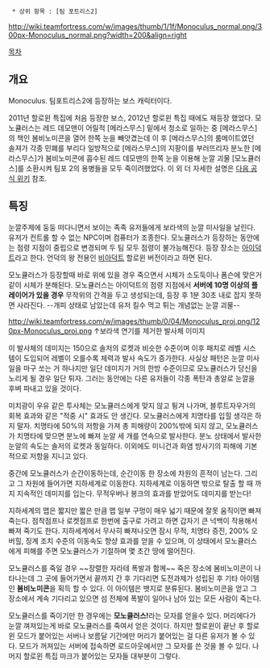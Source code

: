   * 상위 항목 : [팀 포트리스2]

http://wiki.teamfortress.com/w/images/thumb/1/1f/Monoculus_normal.png/300px-Monoculus_normal.png?width=200&align=right

[[목차]]

== 개요 ==

Monoculus. 팀포트리스2에 등장하는 보스 캐릭터이다.

2011년 할로윈 특집에 처음 등장한 보스, 2012년 할로윈 특집 때에도 재등장 했었다. 모노큘러스는 레드 데모맨이 어릴적 [메라스무스] 밑에서 청소로 일하는 중 [메라스무스]의 책인 봄비노미콘을 열어 한쪽 눈을 빼앗겼는데 이 후 [메라스무스]의 룸메이트였던 솔져가 각종 민폐를 부리다 일방적으로 [메라스무스]의 지팡이를 부러뜨리자 분노한 [메라스무스]가 봄비노미콘에 흡수된 레드 데모맨의 한쪽 눈을 이용해 눈깔 괴물 [모노큘러스]를 소환시켜 팀포 2의 용병들을 모두 죽이려했었다. 이 외 더 자세한 설명은 [http://wiki.teamfortress.com/wiki/Bombinomicon_(comic)/ko 다음 공식 위키] 참조.

== 특징 ==

눈깔주제에 둥둥 떠다니면서 보이는 족족 유저들에게 보라색의 눈깔 미사일을 날린다. 유저가 컨트롤 할 수 없는 NPC이며 컴퓨터가 조종한다. 모노큘러스가 등장하는 동안에는 점령 지점이 중립으로 변경되며 두 팀 모두 점령이 불가능해진다. 등장 장소는 [http://wiki.teamfortress.com/wiki/Eyeaduct/ko 아이덕트]라고 한다. 언덕의 왕 전용인 [http://wiki.teamfortress.com/wiki/Viaduct/ko 비아덕트] 할로윈 버전이라고 하면 된다.

모노큘러스가 등장할때 바로 위에 있을 경우 죽으면서 시체가 소도둑이나 폼슨에 맞은거 같이 시체가 분해된다. 모노큘러스는 아이덕트의 점령 지점에서 '''서버에 10명 이상의 플레이어가 있을 경우''' 무작위의 간격을 두고 생성되는데, 등장 후 1분 30초 내로 잡지 못하면 사라진다. --개피 상태로 남았는데 유저 킬수 먹고 튀는 개념없는 눈깔 괴물--

http://wiki.teamfortress.com/w/images/thumb/0/04/Monoculus_proj.png/120px-Monoculus_proj.png
↑보라색 연기를 제거한 발사체 이미지

이 발사체의 데미지는 150으로 솔저의 로켓과 비슷한 수준이며 이후 패치로 레벨 시스템이 도입되어 레벨이 오를수록 체력과 발사 속도가 증가한다. 사실상 패턴은 눈깔 미사일을 마구 쏘는 거 하나지만 일단 데미지가 거의 한방 수준이므로 모노큘러스가 당신을 노리게 될 경우 일단 튀자. 그러는 동안에는 다른 유저들이 각종 폭탄과 총알로 눈깔을 후벼 파내고 있을 것이다.

미치광이 우유 같은 투사체는 모노큘러스에게 맞지 않고 튕겨 나가며, 블루트자우거의 회복 효과와 같은 "적중 시" 효과도 안 생긴다. 모노큘러스에게 치명타를 입힐 생각은 하지 말자. 치명타에 50%의 저항을 가져 총 피해량이 200%밖에 되지 않고, 모노큘러스가 치명타에 맞으면 분노에 빠져 눈알 세 개를 연속으로 발사한다. 분노 상태에서 발사한 눈알의 속도는 솔저의 로켓과 동일하다. 이외에도 미니건과 화염 방사기의 피해에 기본적으로 저항을 지니고 있다.

중간에 모노큘러스가 순간이동하는데, 순간이동 한 장소에 차원의 흔적이 남는다. 그리고 그 차원에 들어가면 지하세계로 이동한다. 지하세계로 이동하면 밖으로 탈출 할 때 까지 지속적인 데미지를 입는다. 무적우버나 봉크의 효과를 받았어도 데미지를 받는다!

지하세계의 맵은 짧지만 짧은 만큼 맵 일부 구멍이 매우 넓기 때문에 잘못 움직이면 빠져 죽는다. 점착점프나 로켓점프로 한번에 출구로 가려고 하면 갑자기 큰 넉백이 작용해서 빠져 죽기도 한다. 지하세계에서 무사히 빠져나오면 잠시 무적, 치명타 증진, 200% 오버힐, 징계 조치 수준의 이동속도 향샹 효과를 얻을 수 있으며, 이 상태에서 모노큘러스에게 피해를 주면 모노큘러스가 기절하며 몇 초간 땅에 떨어진다.

모노큘러스를 죽일 경우 ~~장렬한 자라테 폭발과 함께~~ 죽은 장소에 봄비노미콘이 나타나는데 그 곳에 들어가면서 끝까지 간 후 기다리면 도전과제가 성립된 후 기타 아이템인 '''봄비노미콘'''을 획득 할 수 있다. 이 아이템은 뱃지로 분류된다. 봄비노미콘을 얻고 그 장소에서 계속 기다리고 있으면 섬 전체에 폭발이 일어나 남아 있는 모든 사람이 죽는다.

모노큘러스를 죽이기만 한 경우에는 '''모노큘러스!'''라는 모자를 얻을수 있다. 머리에다가 눈깔 껴져있는게 바로 모노큘러스를 죽여서 얻은 것이다. 하지만 할로윈이 끝난 후 할로윈 모드가 붙어있는 서버나 보름달 기간에만 머리가 붙어있는 걸 다른 유저가 볼 수 있다. 모드가 꺼져있는 서버에 접속하면 로드아웃에서만 그 모자를 쓴 것을 볼 수 있다. 나머지 할로윈 특집 마크가 붙어있는 모자들 대부분이 그렇다. 
